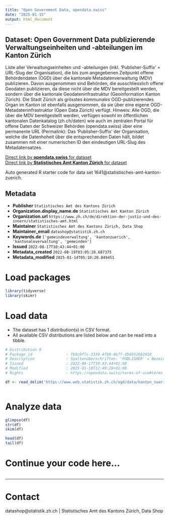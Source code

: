 ```yaml
---
title: "Open Government Data, opendata.swiss"
date: "2025-01-15"
output: html_document
---
```


## Dataset: Open Government Data publizierende Verwaltungseinheiten und -abteilungen im Kanton Zürich

Liste aller Verwaltungseinheiten und -abteilungen (inkl. 'Publisher-Suffix' = URL-Slug der Organisation), die bis zum angegebenen Zeitpunkt offene Behördendaten (OGD) über die kantonale Metadatenverwaltung (MDV) publizieren. Davon ausgenommen sind Behörden, die ausschliesslich offene Geodaten publizieren, da diese nicht über die MDV bereitgestellt werden, sondern über die kantonale Geodateninfrastruktur (Geoinformation Kanton Zürich). Die Stadt Zürich als grösstes *kommunales* OGD-publizierendes Organ im Kanton ist ebenfalls ausgenommen, da sie über eine eigene OGD-Metadateninfrastruktur (Open Data Zürich) verfügt. Hinweis: Alle OGD, die über die MDV bereitgestellt werden, verfügen sowohl im öffentlichen kantonalen Datenkatalog (zh.ch/daten) wie auch im zentralen Portal für offene Daten der Schweizer Behörden (opendata.swiss) über eine permanente URL (Permalink): Das 'Publisher-Suffix' der Organisation, welche die Datenhoheit über die entsprechenden Daten hält, bildet zusammen mit einer numerischen ID den eindeutigen URL-Slug des Metadatensatzes.

[Direct link by **opendata.swiss** for dataset](https://opendata.swiss/de/dataset/ogd-publizierende-verwaltungseinheiten-im-kanton-zurich)<br>
[Direct link by **Statistisches Amt Kanton Zürich** for dataset]()

Auto generated R starter code for data set 1641@statistisches-amt-kanton-zuerich.

## Metadata

- **Publisher** `Statistisches Amt des Kantons Zürich`
- **Organization.display_name.de** `Statistisches Amt Kanton Zürich`
- **Organization.url** `https://www.zh.ch/de/direktion-der-justiz-und-des-innern/statistisches-amt.html`
- **Maintainer** `Statistisches Amt des Kantons Zürich, Data Shop`
- **Maintainer_email** `datashop@statistik.zh.ch`
- **Keywords.de** `['gemeindeverwaltung', 'kantonzuerich', 'kantonaleverwaltung', 'gemeinden']`
- **Issued** `2022-08-17T10:43:44+01:00`
- **Metadata_created** `2022-08-19T03:05:28.687375`
- **Metadata_modified** `2025-01-14T05:10:20.849451`


# Load packages

```r

library(tidyverse)
library(skimr)

```

# Load data

-   The dataset has 1 distribution(s) in CSV format.
-   All available CSV distributions are listed below and can be read into a tibble.

```r

# Distribution 0
# Package_id               : fb0c0f7c-3339-4fb9-9b77-d56832682410
# Description              : Spaltenüberschriften: 'PUBLISHER' = Bezeichnung der Organisation, unter deren Hoheit die publizierten Daten stehen; 'ABTEILUNG' = Bezeichnung der entsprechenden Abteilung der Organisation, welche die Datenhoheit besitzt (eine Abteilung kann angegeben sein, aber muss nicht); 'PUBLISHER_SUFFIX' = URL-Slug der Organisation (die Abteilung wird im Slug nicht repräsentiert).
# Issued                   : 2022-08-17T10:43:44+01:00
# Modified                 : 2025-01-10T12:49:29+01:00
# Rights                   : https://opendata.swiss/terms-of-use#terms_open

df <- read_delim('https://www.web.statistik.zh.ch/ogd/data/kanton_zuerich_ogd_orgs.csv')



```

# Analyze data

```r

glimpse(df)
str(df)
skim(df)

head(df)
tail(df)

```

# Continue your code here...

```r

```

------------------------------------------------------------------------

# Contact

datashop@statistik.zh.ch | Statistisches Amt des Kantons Zürich, Data Shop
